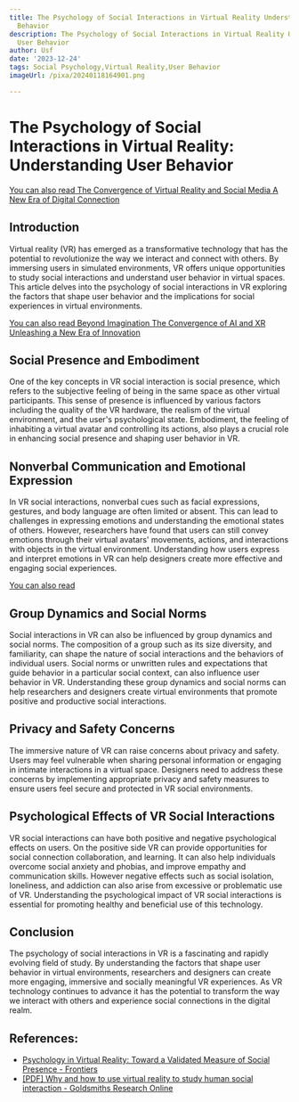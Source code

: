 ```yaml
---
title: The Psychology of Social Interactions in Virtual Reality Understanding User
  Behavior
description: The Psychology of Social Interactions in Virtual Reality Understanding
  User Behavior
author: Usf
date: '2023-12-24'
tags: Social Psychology,Virtual Reality,User Behavior
imageUrl: /pixa/20240118164901.png

---
```

# The Psychology of Social Interactions in Virtual Reality: Understanding User Behavior

[You can also  read The Convergence of Virtual Reality and Social Media A New Era of Digital Connection](The%20Convergence%20of%20Virtual%20Reality%20and%20Social%20Media%20A%20New%20Era%20of%20Digital%20Connection)


## Introduction

Virtual reality  (VR) has emerged as a transformative technology that has the potential to  revolutionize the way we interact and connect with others. By immersing users in simulated environments, VR offers unique opportunities to study social interactions and understand user behavior in virtual spaces. This article delves into the  psychology of social interactions in VR exploring the factors  that shape user  behavior and the implications for social experiences in virtual environments.

[You can  also read Beyond Imagination  The Convergence of  AI and XR Unleashing a New Era of  Innovation](Beyond%20Imagination%20The%20Convergence%20of%20AI%20and%20XR%20Unleashing%20a%20New%20Era%20of%20Innovation)


##  Social Presence and Embodiment

One of  the key concepts in VR social interaction is social presence, which  refers to the subjective feeling of being in the same space as other  virtual participants. This  sense of presence is influenced by various factors including the quality of the  VR hardware, the realism of the virtual environment, and the user's psychological state. Embodiment, the feeling of inhabiting a virtual avatar and controlling its actions, also plays a crucial role in enhancing social  presence and shaping user behavior in VR.

## Nonverbal Communication and Emotional Expression

In VR social interactions,  nonverbal cues such as facial expressions, gestures, and body language are  often limited or absent. This can lead to challenges in expressing emotions and understanding the emotional states of others. However, researchers have found that users can still convey emotions through their virtual avatars' movements,  actions,  and interactions with objects in the virtual environment. Understanding how  users express  and interpret emotions in VR can help designers create more effective  and engaging  social experiences.

[You can also  read ]()


## Group Dynamics  and Social Norms

Social interactions in VR can also be influenced by group dynamics and social norms. The composition of  a  group such as its  size diversity, and familiarity, can shape  the nature of social interactions and the behaviors of individual users. Social norms or unwritten rules and  expectations  that  guide behavior in a particular social context,  can also influence user behavior in VR. Understanding these group  dynamics and social norms can help researchers and designers create virtual environments  that promote positive  and productive social interactions.

## Privacy and Safety Concerns

The immersive nature of VR can raise concerns about privacy and safety. Users  may  feel vulnerable when sharing personal information or engaging in  intimate interactions in a virtual space. Designers need to address these concerns by implementing appropriate privacy  and safety measures to ensure users feel secure and protected in VR  social environments.

## Psychological Effects of VR Social Interactions

VR social interactions can have both  positive and  negative psychological effects  on users. On  the positive side VR can provide opportunities for social connection collaboration, and  learning. It  can  also help individuals overcome social anxiety and phobias, and improve empathy and communication skills. However negative effects  such as social isolation, loneliness, and addiction can also arise from excessive or problematic use  of VR. Understanding the  psychological impact of VR social interactions is essential for promoting healthy and  beneficial use of this technology.

## Conclusion

The psychology of social interactions in  VR is a fascinating and rapidly evolving field of study. By understanding the factors that shape user behavior in virtual environments, researchers and designers can create more engaging, immersive  and socially  meaningful VR experiences. As VR technology continues to advance it has the potential to transform  the way we interact with others and experience social connections in the digital realm.

## References:
- [Psychology in Virtual Reality: Toward a Validated Measure of Social Presence - Frontiers](https://www.frontiersin.org/articles/10.3389/fpsyg.2021.705448)
- [[PDF] Why and how to use virtual reality to study human social interaction - Goldsmiths Research Online](https://research.gold.ac.uk/23056/2/Pan_et_al-2018-British_Journal_of_Psychology.pdf)
